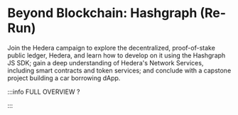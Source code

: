 # Beyond Blockchain: Hashgraph (Re-Run)

Join the Hedera campaign to explore the decentralized, proof-of-stake public ledger, Hedera, and learn how to develop on it using the Hashgraph JS SDK; gain a deep understanding of Hedera's Network Services, including smart contracts and token services; and conclude with a capstone project building a car borrowing dApp.


<DocCardList />

:::info FULL OVERVIEW ?

<QuestButton
  text="Go To Campaign Page"
  link="https://app.stackup.dev/campaign_page/beyond-blockchain-hashgraph-re-run"/>

:::
